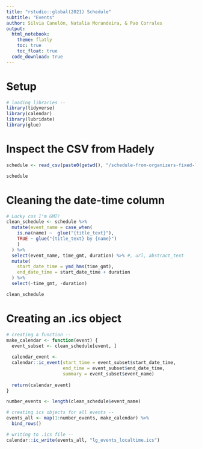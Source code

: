 ```yaml
---
title: "rstudio::global(2021) Schedule"
subtitle: "Events"
author: Silvia Canelón, Natalia Morandeira, & Pao Corrales
output: 
  html_notebook:
    theme: flatly
    toc: true
    toc_float: true
  code_download: true
---
```


# Setup

```r
# loading libraries --
library(tidyverse)
library(calendar)
library(lubridate)
library(glue)
```

<!-- # Checking if we can scrape the page -->

<!-- Check the page's terms of service first, and then verify with `{robotstxt}` -->

<!-- ```{r} -->
<!-- get_robotstxt("https://global.rstudio.com/student/all_events") -->
<!-- ``` -->

<!-- # Getting the html -->

<!-- Good to check if you can do it in one page, and _then_ if it works, scale. -->

<!-- ```{r} -->
<!-- html_1 <- read_html("https://global.rstudio.com/student/all_events?page=1") -->
<!-- ``` -->

<!-- # Extracting information from tags -->

<!-- ```{r} -->
<!-- # event title -- -->
<!-- title_1 <- html_1 %>% -->
<!--   html_nodes(".session__name") %>% -->
<!--   html_text() # specifies what format we want -->

<!-- # double check if the information you want was saved -- -->
<!-- title_1 -->

<!-- # dates -- -->
<!-- datetime_1 <- html_1 %>% -->
<!--   html_nodes(".session__dates.session__dates--index") %>% -->
<!--   html_text() -->

<!-- datetime_1 -->
<!-- ``` -->

<!-- # Creating scraping functions -->

<!-- ```{r} -->
<!-- # scraping event titles -- -->
<!-- get_titles <- name <- function(page_number) { -->
<!--   Sys.sleep(2) -->

<!--   link <- paste0("https://global.rstudio.com/student/all_events?page=", page_number) -->

<!--   read_html(link) %>% -->
<!--   html_nodes(".session__name") %>% -->
<!--   html_text()   -->
<!-- } -->

<!-- # scraping event dates and times -- -->
<!-- get_dates <- name <- function(page_number) { -->
<!--   Sys.sleep(2) -->

<!--   link <- paste0("https://global.rstudio.com/student/all_events?page=", page_number) -->

<!--   read_html(link) %>% -->
<!--   html_nodes(".session__dates.session__dates--index") %>% -->
<!--   html_text()   -->
<!-- } -->
<!-- ``` -->

<!-- # Testing the function -->

<!-- ```{r} -->
<!-- get_titles(3) -->
<!-- ``` -->

<!-- # Iterating with the function -->

<!-- This step will try out the `get_titles()` function on pages 2, 3, 4 -->

<!-- ```{r} -->
<!-- map(2:4, get_titles) -->

<!-- # then check with the website to see if it matches -->
<!-- ``` -->

<!-- # Scraping all the pages -->

<!-- ```{r} -->
<!-- # titles -- -->
<!-- titles_all <- map(1:7, get_titles) %>% -->
<!--   unlist() -->

<!-- # dates -- -->
<!-- dates_all <- map(1:7, get_dates) %>% -->
<!--   unlist() -->
<!-- ``` -->


<!-- ```{r} -->
<!-- # creating tibble from scrapes -- -->
<!-- schedule <-  -->
<!--   tibble(event_name = titles_all, -->
<!--          date_time = dates_all) -->

<!-- schedule -->
<!-- ``` -->

# Inspect the CSV from Hadely
```r
schedule <- read_csv(paste0(getwd(), "/schedule-from-organizers-fixed-lg.csv"))

schedule
```



# Cleaning the date-time column 

```r
# Lucky cos I'm GMT!
clean_schedule <- schedule %>% 
  mutate(event_name = case_when(
    is.na(name) ~  glue("{title_text}"),
    TRUE ~ glue("{title_text} by {name}")
    )
  ) %>%
  select(event_name, time_gmt, duration) %>% #, url, abstract_text
  mutate(
    start_date_time = ymd_hms(time_gmt),
    end_date_time = start_date_time + duration
  ) %>%
  select(-time_gmt, -duration)

clean_schedule

```


<!-- ```{r} -->
<!-- # defining string patterns -- -->
<!-- str_at <- "\\s+at\\s+" -->
<!-- str_to <- "\\s+to\\s+" -->
<!-- str_EST <- " EST" -->
<!-- str_day <- "\\w+\\,\\s+" -->

<!-- # wrangling the date-time strings -- -->
<!-- schedule_new_times <- -->
<!-- schedule %>% -->
<!--   mutate(date = str_replace_all(date_time, pattern = str_to, "-"), -->
<!--          date = str_replace_all(date, str_EST, "")) %>% -->
<!--   tidyr::separate(date, sep = str_at, c("day_date", "time")) %>% -->
<!--   mutate(date = str_replace(day_date, pattern = str_day, ""), -->
<!--          date = lubridate::mdy(date, tz = "US/Eastern")) %>% -->
<!--   mutate(date_time_new = str_c(date, time, sep = " ")) %>% -->
<!--   tidyr::separate(time, sep = "-", c("start_time", "end_time")) -->
<!-- ``` -->


<!-- # Parsing the date-time -->

<!-- ```{r} -->
<!-- # wrangling the dates and times -- -->
<!-- schedule_new <- -->
<!-- schedule_new_times %>% -->
<!--   mutate(start_datetime = str_c(date, start_time, sep = " "), -->
<!--          end_datetime = str_c(date, end_time, sep = " ")) %>% -->
<!--   mutate(across(c(start_datetime, end_datetime),  -->
<!--                 ~lubridate::ymd_hm(.x, tz = "US/Eastern"))) %>% -->
<!--   select(-c(date_time, day_date, date_time_new)) -->

<!-- # writing to CSV and RDS files -- -->
<!-- write_csv(schedule_new, "schedule_new_EST.csv") -->
<!-- saveRDS(schedule_new, "schedule_new_EST.Rds") -->
<!-- ``` -->

<!-- # Select your timezone and convert to local time -->
<!-- ```{r} -->
<!-- timezone <- Sys.timezone() -->

<!-- schedule_new_timezone <- schedule_new %>% -->
<!--   mutate(start_datetime = lubridate::with_tz(start_datetime, tzone = timezone), -->
<!--          end_datetime = lubridate::with_tz(end_datetime, tzone = timezone)) -->

<!-- # writing to CSV and RDS files -- -->
<!-- write_csv(schedule_new_timezone, "schedule_new_localtz.csv") -->
<!-- saveRDS(schedule_new_timezone, "schedule_new_localtz.Rds") -->

<!-- ``` -->


# Creating an .ics object

```r
# creating a function --
make_calendar <- function(event) {
  event_subset <- clean_schedule[event, ]
  
  calendar_event <-
  calendar::ic_event(start_time = event_subset$start_date_time,
                     end_time = event_subset$end_date_time,
                     summary = event_subset$event_name)
  
  return(calendar_event)
}

number_events <- length(clean_schedule$event_name)

# creating ics objects for all events --
events_all <- map(1:number_events, make_calendar) %>% 
  bind_rows()

# writing to .ics file --
calendar::ic_write(events_all, "lg_events_localtime.ics")
```

<!-- # Saving as an R script -->

<!-- ```{r} -->
<!-- knitr::purl("rstudio-global-2021-schedule.Rmd") -->
<!-- ``` -->

